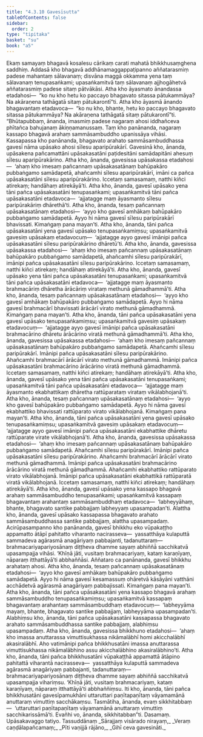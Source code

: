 ```yaml
---
title: "4.3.10 Gavesīsutta"
tableOfContents: false
sidebar:
  order: 2
type: "tipitaka"
basket: "su"
book: "a5"
---
```



<DynamicBreadcrumb />

<Division number="180" book="a5" bookNo="16" page="189">

<Paragraph number="1059" book="a5">
Ekaṃ samayaṃ bhagavā kosalesu cārikaṃ carati mahatā bhikkhusaṃghena saddhiṃ. Addasā kho bhagavā addhānamaggappaṭipanno aññatarasmiṃ padese mahantaṃ sālavanaṃ; disvāna maggā okkamma yena taṃ sālavanaṃ tenupasaṅkami; upasaṅkamitvā taṃ sālavanaṃ ajjhogāhetvā aññatarasmiṃ padese sitaṃ pātvākāsi.
</Paragraph>

<Paragraph number="1060" book="a5">
Atha kho āyasmato ānandassa etadahosi—  “ko nu kho hetu ko paccayo bhagavato sitassa pātukammāya? Na akāraṇena tathāgatā sitaṃ pātukarontī”ti. Atha kho āyasmā ānando bhagavantaṃ etadavoca—  “ko nu kho, bhante, hetu ko paccayo bhagavato sitassa pātukammāya? Na akāraṇena tathāgatā sitaṃ pātukarontī”ti.
</Paragraph>

<Paragraph number="1061" book="a5">
“Bhūtapubbaṃ, ānanda, imasmiṃ padese nagaraṃ ahosi iddhañceva phītañca bahujanaṃ ākiṇṇamanussaṃ. Taṃ kho panānanda, nagaraṃ kassapo bhagavā arahaṃ sammāsambuddho upanissāya vihāsi. Kassapassa kho panānanda, bhagavato arahato sammāsambuddhassa gavesī nāma upāsako ahosi sīlesu aparipūrakārī. Gavesinā kho, ānanda, upāsakena pañcamattāni upāsakasatāni paṭidesitāni samādapitāni ahesuṃ sīlesu aparipūrakārino. Atha kho, ānanda, gavesissa upāsakassa etadahosi—  ‘ahaṃ kho imesaṃ pañcannaṃ upāsakasatānaṃ bahūpakāro pubbaṅgamo samādapetā, ahañcamhi sīlesu aparipūrakārī, imāni ca pañca upāsakasatāni sīlesu aparipūrakārino. Iccetaṃ samasamaṃ, natthi kiñci atirekaṃ; handāhaṃ atirekāyā’ti.
</Paragraph>

<Paragraph number="1062" book="a5">
Atha kho, ānanda, gavesī upāsako yena tāni pañca upāsakasatāni tenupasaṅkami; upasaṅkamitvā tāni pañca upāsakasatāni etadavoca—  ‘ajjatagge maṃ āyasmanto sīlesu paripūrakāriṃ dhārethā’ti. Atha kho, ānanda, tesaṃ pañcannaṃ upāsakasatānaṃ etadahosi—  ‘ayyo kho gavesī amhākaṃ bahūpakāro pubbaṅgamo samādapetā. Ayyo hi nāma gavesī sīlesu paripūrakārī bhavissati. Kimaṅgaṃ pana mayan’ti. Atha kho, ānanda, tāni pañca upāsakasatāni yena gavesī upāsako tenupasaṅkamiṃsu; upasaṅkamitvā gavesiṃ upāsakaṃ etadavocuṃ—  ‘ajjatagge ayyo gavesī imānipi pañca upāsakasatāni sīlesu paripūrakārino dhāretū’ti. Atha kho, ānanda, gavesissa upāsakassa etadahosi—  ‘ahaṃ kho imesaṃ pañcannaṃ upāsakasatānaṃ bahūpakāro pubbaṅgamo samādapetā, ahañcamhi sīlesu paripūrakārī, imānipi pañca upāsakasatāni sīlesu paripūrakārino. Iccetaṃ samasamaṃ, natthi kiñci atirekaṃ; handāhaṃ atirekāyā’ti.
</Paragraph>

<Paragraph number="1063" book="a5">
Atha kho, ānanda, gavesī upāsako yena tāni pañca upāsakasatāni tenupasaṅkami; upasaṅkamitvā tāni pañca upāsakasatāni etadavoca—  ‘ajjatagge maṃ āyasmanto brahmacāriṃ dhāretha ārācāriṃ virataṃ methunā gāmadhammā’ti. Atha kho, ānanda, tesaṃ pañcannaṃ upāsakasatānaṃ etadahosi—  ‘ayyo kho gavesī amhākaṃ bahūpakāro pubbaṅgamo samādapetā. Ayyo hi nāma gavesī brahmacārī bhavissati ārācārī virato methunā gāmadhammā. Kimaṅgaṃ pana mayan’ti. Atha kho, ānanda, tāni pañca upāsakasatāni yena gavesī upāsako tenupasaṅkamiṃsu; upasaṅkamitvā gavesiṃ upāsakaṃ etadavocuṃ—  ‘ajjatagge ayyo gavesī imānipi pañca upāsakasatāni brahmacārino dhāretu ārācārino viratā methunā gāmadhammā’ti. Atha kho, ānanda, gavesissa upāsakassa etadahosi—  ‘ahaṃ kho imesaṃ pañcannaṃ upāsakasatānaṃ bahūpakāro pubbaṅgamo samādapetā. Ahañcamhi sīlesu paripūrakārī. Imānipi pañca upāsakasatāni sīlesu paripūrakārino. Ahañcamhi brahmacārī ārācārī virato methunā gāmadhammā. Imānipi pañca upāsakasatāni brahmacārino ārācārino viratā methunā gāmadhammā. Iccetaṃ samasamaṃ, natthi kiñci atirekaṃ; handāhaṃ atirekāyā’ti.
</Paragraph>

<Paragraph number="1064" book="a5">
Atha kho, ānanda, gavesī upāsako yena tāni pañca upāsakasatāni tenupasaṅkami; upasaṅkamitvā tāni pañca upāsakasatāni etadavoca—  ‘ajjatagge maṃ āyasmanto ekabhattikaṃ dhāretha rattūparataṃ virataṃ vikālabhojanā’ti. Atha kho, ānanda, tesaṃ pañcannaṃ upāsakasatānaṃ etadahosi—  ‘ayyo kho gavesī bahūpakāro pubbaṅgamo samādapetā. Ayyo hi nāma gavesī ekabhattiko bhavissati rattūparato virato vikālabhojanā. Kimaṅgaṃ pana mayan’ti. Atha kho, ānanda, tāni pañca upāsakasatāni yena gavesī upāsako tenupasaṅkamiṃsu; upasaṅkamitvā gavesiṃ upāsakaṃ etadavocuṃ—  ‘ajjatagge ayyo gavesī imānipi pañca upāsakasatāni ekabhattike dhāretu rattūparate virate vikālabhojanā’ti. Atha kho, ānanda, gavesissa upāsakassa etadahosi—  ‘ahaṃ kho imesaṃ pañcannaṃ upāsakasatānaṃ bahūpakāro pubbaṅgamo samādapetā. Ahañcamhi sīlesu paripūrakārī. Imānipi pañca upāsakasatāni sīlesu paripūrakārino. Ahañcamhi brahmacārī ārācārī virato methunā gāmadhammā. Imānipi pañca upāsakasatāni brahmacārino ārācārino viratā methunā gāmadhammā. Ahañcamhi ekabhattiko rattūparato virato vikālabhojanā. Imānipi pañca upāsakasatāni ekabhattikā rattūparatā viratā vikālabhojanā. Iccetaṃ samasamaṃ, natthi kiñci atirekaṃ; handāhaṃ atirekāyā’ti.
</Paragraph>

<Paragraph number="1065" book="a5">
Atha kho, ānanda, gavesī upāsako yena kassapo bhagavā arahaṃ sammāsambuddho tenupasaṅkami; upasaṅkamitvā kassapaṃ bhagavantaṃ arahantaṃ sammāsambuddhaṃ etadavoca—  ‘labheyyāhaṃ, bhante, bhagavato santike pabbajjaṃ labheyyaṃ upasampadan’ti. Alattha kho, ānanda, gavesī upāsako kassapassa bhagavato arahato sammāsambuddhassa santike pabbajjaṃ, alattha upasampadaṃ. Acirūpasampanno kho panānanda, gavesī bhikkhu eko vūpakaṭṭho appamatto ātāpī pahitatto viharanto nacirasseva—  yassatthāya kulaputtā sammadeva agārasmā anagāriyaṃ pabbajanti, tadanuttaraṃ—  brahmacariyapariyosānaṃ diṭṭheva dhamme sayaṃ abhiññā sacchikatvā upasampajja vihāsi. ‘Khīṇā jāti, vusitaṃ brahmacariyaṃ, kataṃ karaṇīyaṃ, nāparaṃ itthattāyā’ti abbhaññāsi. Aññataro ca panānanda, gavesī bhikkhu arahataṃ ahosi.
</Paragraph>

<Paragraph number="1066" book="a5">
Atha kho, ānanda, tesaṃ pañcannaṃ upāsakasatānaṃ etadahosi—  ‘ayyo kho gavesī amhākaṃ bahūpakāro pubbaṅgamo samādapetā. Ayyo hi nāma gavesī kesamassuṃ ohāretvā kāsāyāni vatthāni acchādetvā agārasmā anagāriyaṃ pabbajissati. Kimaṅgaṃ pana mayan’ti. Atha kho, ānanda, tāni pañca upāsakasatāni yena kassapo bhagavā arahaṃ sammāsambuddho tenupasaṅkamiṃsu; upasaṅkamitvā kassapaṃ bhagavantaṃ arahantaṃ sammāsambuddhaṃ etadavocuṃ—  ‘labheyyāma mayaṃ, bhante, bhagavato santike pabbajjaṃ, labheyyāma upasampadan’ti. Alabhiṃsu kho, ānanda, tāni pañca upāsakasatāni kassapassa bhagavato arahato sammāsambuddhassa santike pabbajjaṃ, alabhiṃsu upasampadaṃ.
</Paragraph>

<Paragraph number="1067" book="a5">
Atha kho, ānanda, gavesissa bhikkhuno etadahosi—  ‘ahaṃ kho imassa anuttarassa vimuttisukhassa nikāmalābhī homi akicchalābhī akasiralābhī. Aho vatimānipi pañca bhikkhusatāni imassa anuttarassa vimuttisukhassa nikāmalābhino assu akicchalābhino akasiralābhino’ti. Atha kho, ānanda, tāni pañca bhikkhusatāni vūpakaṭṭhā appamattā ātāpino pahitattā viharantā nacirasseva—  yassatthāya kulaputtā sammadeva agārasmā anagāriyaṃ pabbajanti, tadanuttaraṃ—  brahmacariyapariyosānaṃ diṭṭheva dhamme sayaṃ abhiññā sacchikatvā upasampajja vihariṃsu. ‘Khīṇā jāti, vusitaṃ brahmacariyaṃ, kataṃ karaṇīyaṃ, nāparaṃ itthattāyā’ti abbhaññiṃsu.
</Paragraph>

<Paragraph number="1068" book="a5">
Iti kho, ānanda, tāni pañca bhikkhusatāni gavesīpamukhāni uttaruttari paṇītapaṇītaṃ vāyamamānā anuttaraṃ vimuttiṃ sacchākaṃsu. Tasmātiha, ānanda, evaṃ sikkhitabbaṃ—  ‘uttaruttari paṇītapaṇītaṃ vāyamamānā anuttaraṃ vimuttiṃ sacchikarissāmā’ti. Evañhi vo, ānanda, sikkhitabban”ti.

</Paragraph>
</Division>

<Paragraph number="1069" type="center" book="a5">
Dasamaṃ.



</Paragraph>

<Paragraph number="1070" type="center" book="a5">
Upāsakavaggo tatiyo.



</Paragraph>

<Paragraph number="1071" type="center" book="a5">
Tassuddānaṃ


</Paragraph>

<Paragraph number="1072" type="verses" book="a5">
_Sārajjaṃ visārado nirayaṃ,_  
_Veraṃ caṇḍālapañcamaṃ;_  
_Pīti vaṇijjā rājāno,_  
_Gihī ceva gavesināti._
</Paragraph>